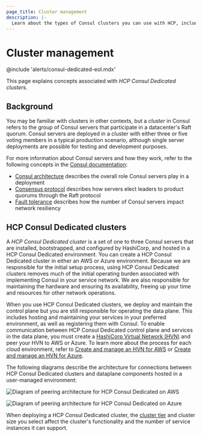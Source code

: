```yaml
---
page_title: Cluster management
description: |- 
  Learn about the types of Consul clusters you can use with HCP, including their role in deployments and the differences between HCP Consul Dedicated and self-managed Community and Enterprise clusters. 
---
```


# Cluster management

@include 'alerts/consul-dedicated-eol.mdx'

This page explains concepts associated with *HCP Consul Dedicated clusters*.

## Background

You may be familiar with clusters in other contexts, but a *cluster* in Consul refers to the group of Consul servers that participate in a datacenter's Raft quorum. Consul servers are deployed in a cluster with either three or five voting members in a typical production scenario, although single server deployments are possible for testing and development purposes.

For more information about Consul servers and how they work, refer to the following concepts in the [Consul documentation](/consul/docs):

- [Consul architecture](/consul/docs/architecture) describes the overall role Consul servers play in a deployment
- [Consensus protocol](/consul/docs/architecture/consensus) describes how servers elect leaders to product quorums through the Raft protocol
- [Fault tolerance](/consul/docs/architecture/improving-consul-resilience) describes how the number of Consul servers impact network resiliency

## HCP Consul Dedicated clusters

A *HCP Consul Dedicated cluster* is a set of one to three Consul servers that are installed, bootstrapped, and configured by HashiCorp, and hosted in a HCP Consul Dedicated environment. You can create a HCP Consul Dedicated cluster in either an AWS or Azure environment. Because we are responsible for the initial setup process, using HCP Consul Dedicated clusters removes much of the initial operating burden associated with implementing Consul in your service network. We are also responsible for maintaining the hardware and ensuring its availability, freeing up your time and resources for other network operations.

When you use HCP Consul Dedicated clusters, we deploy and maintain the control plane but you are still responsible for operating the data plane. This includes hosting and maintaining your services in your preferred environment, as well as registering them with Consul. To enable communication between HCP Consul Dedicated control plane and services in the data plane, you must create a [HashiCorp Virtual Network (HVN)](/hcp/docs/hcp/network) and peer your HVN to AWS or Azure. To learn more about the process for each cloud environment, refer to [Create and manage an HVN for AWS](/hcp/docs/hcp/network/hvn-aws/hvn-aws) or [Create and manage an HVN for Azure](/hcp/docs/hcp/network/hvn-azure/hvn-azure).

The following diagrams describe the architecture for connections between HCP Consul Dedicated clusters and dataplane components hosted in a user-managed environment:

<Tabs>
<Tab heading="HCP Consul Dedicated on AWS" group="aws">

![Diagram of peering architecture for HCP Consul Dedicated on AWS](/img/docs/consul/hcp-consul-aws-architecture.png)

</Tab>
<Tab heading="HCP Consul Dedicated on Azure" group="azure">

![Diagram of peering architecture for HCP Consul Dedicated on Azure](/img/docs/consul/hcp-consul-azure-architecture.png)

</Tab>
</Tabs>

When deploying a HCP Consul Dedicated cluster, the [cluster tier](/hcp/docs/consul/concepts/cluster-tiers) and cluster size you select affect the cluster's functionality and the number of service instances it can support.